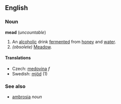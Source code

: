 ==English==
===Noun===
'''mead''' (''uncountable'')

# An [[alcoholic]] drink [[fermented]] from [[honey]] and [[water]].
# ''(obsolete)'' [[Meadow]].

====Translations====
*Czech: [[medovina]] ''f''
*Swedish: [[mjöd]] (1)

===See also===
*[[ambrosia]] ''noun''